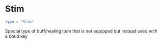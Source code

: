 # Stim
```lua
type = "Stim"
```
Special type of buff/healing item that is not equipped but instead used with a boud key